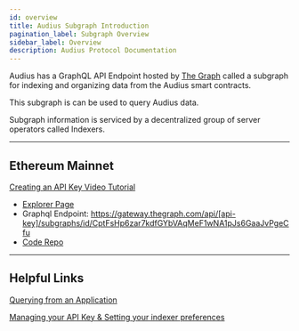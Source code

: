 ---
id: overview
title: Audius Subgraph Introduction
pagination_label: Subgraph Overview
sidebar_label: Overview
description: Audius Protocol Documentation
---

Audius has a GraphQL API Endpoint hosted by
[The Graph](https://thegraph.com/docs/about/introduction#what-the-graph-is) called a subgraph for
indexing and organizing data from the Audius smart contracts.

This subgraph is can be used to query Audius data.

Subgraph information is serviced by a decentralized group of server operators called Indexers.

---

## Ethereum Mainnet

[Creating an API Key Video Tutorial](https://www.youtube.com/watch?v=UrfIpm-Vlgs)

- [Explorer Page](https://thegraph.com/explorer/subgraph?id=CptFsHp6zar7kdfGYbVAqMeF1wNA1pJs6GaaJvPgeCfu&view=Overview)
- Graphql Endpoint:
  https://gateway.thegraph.com/api/[api-key]/subgraphs/id/CptFsHp6zar7kdfGYbVAqMeF1wNA1pJs6GaaJvPgeCfu
- [Code Repo](https://github.com/AudiusProject/audius-subgraph)

---

## Helpful Links

[Querying from an Application](https://thegraph.com/docs/en/developer/querying-from-your-app/)

[Managing your API Key & Setting your indexer preferences](https://thegraph.com/docs/en/studio/managing-api-keys/)
